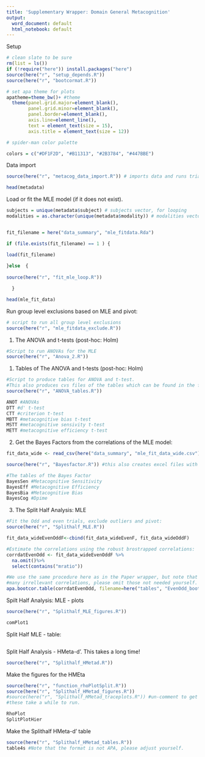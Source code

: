 ```yaml
---
title: 'Supplementary Wrapper: Domain General Metacognition'
output:
  word_document: default
  html_notebook: default
---
```


Setup

```r
# clean slate to be sure
rm(list = ls())
if (!require("here")) install.packages("here")
source(here("r", "setup_depends.R"))
source(here("r", "bootcormat.R")) 

# set apa theme for plots
apatheme=theme_bw()+ #theme
  theme(panel.grid.major=element_blank(),
        panel.grid.minor=element_blank(),
        panel.border=element_blank(),
        axis.line=element_line(),
        text = element_text(size = 15),
        axis.title = element_text(size = 12))

# spider-man color palette

colors = c("#DF1F2D", "#B11313", "#2B3784", "#447BBE")
```

Data import
```r

source(here("r", "metacog_data_import.R")) # imports data and runs trial level exclusions from the prereg. 

head(metadata)

```

Load or fit the MLE model (if it does not exist).

```r

subjects = unique(metadata$subject) # subjects vector, for looping
modalities = as.character(unique(metadata$modality)) # modalities vector, for looping


fit_filename = here("data_summary", "mle_fitdata.Rda")

if (file.exists(fit_filename) == 1 ) {

load(fit_filename)
  
}else  {
  
source(here("r", "fit_mle_loop.R"))

  }

head(mle_fit_data)
```

Run group level exclusions based on MLE and pivot: 
```r

# script to run all group level exclusions
source(here("r", "mle_fitdata_exclude.R")) 


```
1. The ANOVA and t-tests (post-hoc: Holm)
```r
#Script to run ANOVAs for the MLE
source(here("r", "Anova_2.R"))

```

1. Tables of The ANOVA and t-tests (post-hoc: Holm)
```r
#Script to produce tables for ANOVA and t-test. 
#This also produces cvs files of the tables which can be found in the folder "tables". 
source(here("r", "ANOVA_tables.R")) 

ANOT #ANOVAs
DTT #d' t-test
CTT #criterion t-test
MBTT #metacognitive bias t-test
MSTT #metacognitive sensivity t-test
METT #metacognitive efficiency t-test

```

2. Get the Bayes Factors from the correlations of the MLE model:
```r

fit_data_wide <- read_csv(here("data_summary", "mle_fit_data_wide.csv"))

source(here("r", "Bayesfactor.R")) #this also creates excel files with the tables, which can be found in the tables folder. 

#The tables of the Bayes Factor
BayesSen #Metacognitive Sensitivity
BayesEff #Metacognitive Efficiency
BayesBia #Metacognitive Bias
BayesCog #Dpime

```
3. The Split Half Analysis: MLE
```r

#Fit the Odd and even trials, exclude outliers and pivot:
source(here("r", "Splithalf_MLE.R")) 

fit_data_wideEvenOddF<-cbind(fit_data_wideEvenF, fit_data_wideOddF)

#Estimate the correlations using the robust brostrapped correlations:
corrdatEvenOdd <- fit_data_wideEvenOddF %>%
  na.omit()%>%
  select(contains("mratio"))

#We use the same procedure here as in the Paper wrapper, but note that it yields
#many irrellevant correlations, please omit those not needed yourself.
apa.bootcor.table(corrdatEvenOdd, filename=here("tables", "EvenOdd_bootCorr_table.doc"))

```

Spilt Half Analysis: MLE - plots
```r
source(here("r", "Splithalf_MLE_figures.R")) 

comPlot1

```
Split Half MLE - table: 
```r

```


Split Half Analysis - HMeta-d'. 
This takes a long time! 
```r
source(here("r", "Splithalf_HMetad.R")) 

```
Make the figures for the HMEta
```r
source(here("r", "function_rhoPlotSplit.R")) 
source(here("r", "Splithalf_HMetad_figures.R")) 
#source(here("r", "Splithalf_HMetad_traceplots.R")) #un-comment to get the traceplots,
#these take a while to run.

RhoPlot
SplitPlotHier

```
Make the Splithalf HMeta-d' table
```r
source(here("r", "Splithalf_HMetad_tables.R")) 
table4s #Note that the format is not APA, please adjust yourself. 


```


